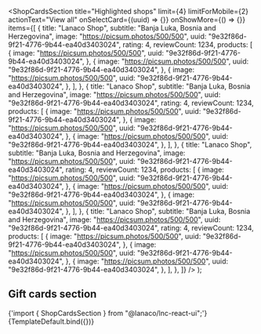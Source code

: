 


<Meta
  title="Landing sections/Shop Cards Section"
  component={ShopCardsSection}
/>

  <ShopCardsSection
    title="Highlighted shops"
    limit={4}
    limitForMobile={2}
    actionText="View all"
    onSelectCard={(uuid) => {}}
    onShowMore={() => {}}
    items={[
      {
        title: "Lanaco Shop",
        subtitle: "Banja Luka, Bosnia and Herzegovina",
        image: "https://picsum.photos/500/500",
        uuid: "9e32f86d-9f21-4776-9b44-ea40d3403024",
        rating: 4,
        reviewCount: 1234,
        products: [
          {
            image: "https://picsum.photos/500/500",
            uuid: "9e32f86d-9f21-4776-9b44-ea40d3403024",
          },
          {
            image: "https://picsum.photos/500/500",
            uuid: "9e32f86d-9f21-4776-9b44-ea40d3403024",
          },
          {
            image: "https://picsum.photos/500/500",
            uuid: "9e32f86d-9f21-4776-9b44-ea40d3403024",
          },
        ],
      },
      {
        title: "Lanaco Shop",
        subtitle: "Banja Luka, Bosnia and Herzegovina",
        image: "https://picsum.photos/500/500",
        uuid: "9e32f86d-9f21-4776-9b44-ea40d3403024",
        rating: 4,
        reviewCount: 1234,
        products: [
          {
            image: "https://picsum.photos/500/500",
            uuid: "9e32f86d-9f21-4776-9b44-ea40d3403024",
          },
          {
            image: "https://picsum.photos/500/500",
            uuid: "9e32f86d-9f21-4776-9b44-ea40d3403024",
          },
          {
            image: "https://picsum.photos/500/500",
            uuid: "9e32f86d-9f21-4776-9b44-ea40d3403024",
          },
        ],
      },
      {
        title: "Lanaco Shop",
        subtitle: "Banja Luka, Bosnia and Herzegovina",
        image: "https://picsum.photos/500/500",
        uuid: "9e32f86d-9f21-4776-9b44-ea40d3403024",
        rating: 4,
        reviewCount: 1234,
        products: [
          {
            image: "https://picsum.photos/500/500",
            uuid: "9e32f86d-9f21-4776-9b44-ea40d3403024",
          },
          {
            image: "https://picsum.photos/500/500",
            uuid: "9e32f86d-9f21-4776-9b44-ea40d3403024",
          },
          {
            image: "https://picsum.photos/500/500",
            uuid: "9e32f86d-9f21-4776-9b44-ea40d3403024",
          },
        ],
      },
      {
        title: "Lanaco Shop",
        subtitle: "Banja Luka, Bosnia and Herzegovina",
        image: "https://picsum.photos/500/500",
        uuid: "9e32f86d-9f21-4776-9b44-ea40d3403024",
        rating: 4,
        reviewCount: 1234,
        products: [
          {
            image: "https://picsum.photos/500/500",
            uuid: "9e32f86d-9f21-4776-9b44-ea40d3403024",
          },
          {
            image: "https://picsum.photos/500/500",
            uuid: "9e32f86d-9f21-4776-9b44-ea40d3403024",
          },
          {
            image: "https://picsum.photos/500/500",
            uuid: "9e32f86d-9f21-4776-9b44-ea40d3403024",
          },
        ],
      },
    ]}
  />
);

## Gift cards section

<SyntaxHighlighter language="jsx" style={nord}>
  {'import { ShopCardsSection } from "@lanaco/lnc-react-ui";'}
</SyntaxHighlighter>

<Canvas>
  <Story name="Default" args={{}}>
    {TemplateDefault.bind({})}
  </Story>
</Canvas>
